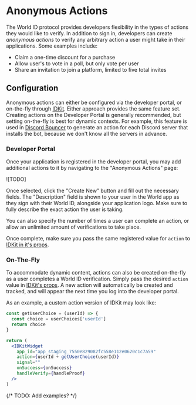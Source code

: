 # Anonymous Actions

The World ID protocol provides developers flexibility in the types of actions they would like to verify. In addition to sign in, developers can create _anonymous actions_ to verify any arbitrary action a user might take in their applications. Some examples include:

- Claim a one-time discount for a purchase
- Allow user's to vote in a poll, but only vote per user
- Share an invitation to join a platform, limited to five total invites

## Configuration

Anonymous actions can either be configured via the developer portal, or on-the-fly through [IDKit](/js). Either approach provides the same feature set. Creating actions on the Developer Portal is generally recommended, but setting on-the-fly is best for dynamic contexts. For example, this feature is used in [Discord Bouncer](https://discordbouncer.com) to generate an action for each Discord server that installs the bot, because we don't know all the servers in advance.

### Developer Portal

Once your application is registered in the developer portal, you may add additional actions to it by navigating to the "Anonymous Actions" page:

![TODO]

Once selected, click the "Create New" button and fill out the necessary fields. The "Description" field is shown to your user in the World app as they sign with their World ID, alongside your application logo. Make sure to fully describe the exact action the user is taking.

You can also specify the number of times a user can complete an action, or allow an unlimited amount of verifications to take place.

Once complete, make sure you pass the same registered value for `action` to [IDKit in it's props](TODO).

### On-The-Fly

To accommodate dynamic content, actions can also be created on-the-fly as a user completes a World ID verification. Simply pass the desired `action` value in [IDKit's props](TODO). A new action will automatically be created and tracked, and will appear the next time you log into the developer portal.

As an example, a custom action version of IDKit may look like:

```jsx
const getUserChoice = (userId) => {
  const choice = userChoices['userId']
  return choice
}

return (
  <IDKitWidget
    app_id="app_staging_7550e829082fc558e112e0620c1c7a59"
    action={userId + getUserChoice(userId)}
    signal=""
    onSuccess={onSuccess}
    handleVerify={handleProof}
  />
)
```

{/* TODO: Add examples? */}
